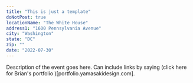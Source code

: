 ```yaml
---
title: "This is just a template"
doNotPost: true
locationName: "The White House"
address1: "1600 Pennsylvania Avenue"
city: "Washington"
state: "DC"
zip: ""
date: "2022-07-30"
---
```


Description of the event goes here. Can include links by saying (click here for Brian's portfolio )[portfolio.yamasakidesign.com].